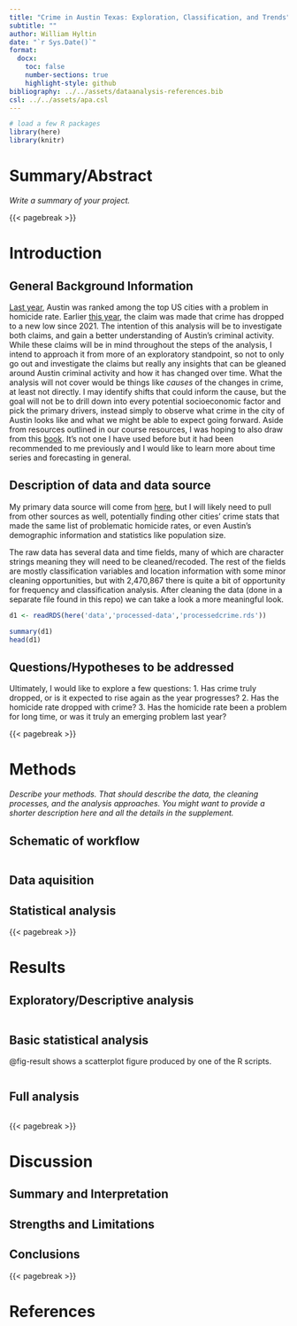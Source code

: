 ```yaml
---
title: "Crime in Austin Texas: Exploration, Classification, and Trends"
subtitle: ""
author: William Hyltin
date: "`r Sys.Date()`"
format:
  docx:
    toc: false
    number-sections: true
    highlight-style: github
bibliography: ../../assets/dataanalysis-references.bib
csl: ../../assets/apa.csl
---
```



```r
# load a few R packages
library(here)
library(knitr)
```

# Summary/Abstract
_Write a summary of your project._


{{< pagebreak >}}


# Introduction 

## General Background Information
[Last year](https://www.fox7austin.com/news/austin-named-city-with-15th-biggest-homicide-rate-problem-study), Austin was ranked among the top US cities with a problem in homicide rate. Earlier [this year](https://www.kvue.com/article/news/local/austin-crime-rate-drops-2024-2020-comparison/269-b62042b7-a6f2-4224-87ff-ede655a37912), the claim was made that crime has dropped to a new low since 2021. The intention of this analysis will be to investigate both claims, and gain a better understanding of Austin's criminal activity. While these claims will be in mind throughout the steps of the analysis, I intend to approach it from more of an exploratory standpoint, so not to only go out and investigate the claims but really any insights that can be gleaned around Austin criminal activity and how it has changed over time.
What the analysis will not cover would be things like *causes* of the changes in crime, at least not directly. I may identify shifts that could inform the cause, but the goal will not be to drill down into every potential socioeconomic factor and pick the primary drivers, instead simply to observe what crime in the city of Austin looks like and what we might be able to expect going forward. Aside from resources outlined in our course resources, I was hoping to also draw from this [book](https://otexts.com/fpp2/index.html). It's not one I have used before but it had been recommended to me previously and I would like to learn more about time series and forecasting in general.

## Description of data and data source
My primary data source will come from [here](https://data.austintexas.gov/Public-Safety/Crime-Reports/fdj4-gpfu/about_data), but I will likely need to pull from other sources as well, potentially finding other cities' crime stats that made the same list of problematic homicide rates, or even Austin's demographic information and statistics like population size.

The raw data has several data and time fields, many of which are character strings meaning they will need to be cleaned/recoded. The rest of the fields are mostly classification variables and location information with some minor cleaning opportunities, but with 2,470,867 there is quite a bit of opportunity for frequency and classification analysis. After cleaning the data (done in a separate file found in this repo) we can take a look a more meaningful look.

```r
d1 <- readRDS(here('data','processed-data','processedcrime.rds'))
```

```r
summary(d1)
head(d1)
```

## Questions/Hypotheses to be addressed
Ultimately, I would like to explore a few questions: 
  1. Has crime truly dropped, or is it expected to rise again as the year progresses? 
  2. Has the homicide rate dropped with crime? 
  3. Has the homicide rate been a problem for long time, or was it truly an emerging problem last year?
  




{{< pagebreak >}}


# Methods 

_Describe your methods. That should describe the data, the cleaning processes, and the analysis approaches. You might want to provide a shorter description here and all the details in the supplement._


## Schematic of workflow


```r

```


## Data aquisition


## Statistical analysis



{{< pagebreak >}}


# Results

## Exploratory/Descriptive analysis


```r

```



## Basic statistical analysis



@fig-result shows a scatterplot figure produced by one of the R scripts.

```r
```


## Full analysis



```r

```


{{< pagebreak >}}


# Discussion

## Summary and Interpretation


## Strengths and Limitations


## Conclusions




{{< pagebreak >}}

# References




